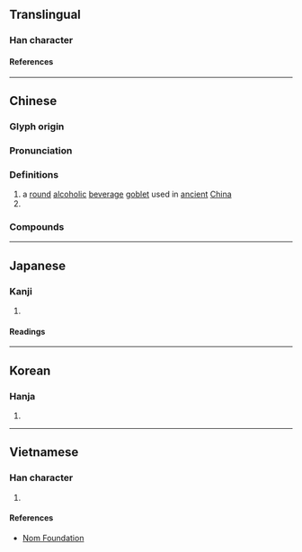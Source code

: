 {{also|巵}}
{{character info/new}}
==Translingual==

===Han character===
{{Han char|rn=26|rad=卩|as=03|sn=5|four=72217|canj=HMSU|ids=⿸𠂋㔾}}

====References====
{{Han ref|kx=0159.040|dkj=02846|dj=0363.140|hdz=10311.040|uh=536E}}

----

==Chinese==
{{zh-forms|alt=巵}}

===Glyph origin===
{{Han etym}}

===Pronunciation===
{{zh-pron
|m=zhī
|c=zi1
|mc=y
|oc=y
|ma=
|cat=n,cls
}}

===Definitions===
{{zh-hanzi}}

# a [[round]] [[alcoholic]] [[beverage]] [[goblet]] used in [[ancient]] [[China]]
# {{zh-classifier|the [[volume]] of [[liquid]] in one ''zhi'' ([[goblet]])}}

===Compounds===
{{zh-der|侑卮|卮酒|卮言|玉卮無當|玉卮}}

----

==Japanese==

===Kanji===
{{ja-kanji|grade=|rs=卩03}}

# {{defn|lang=ja|sort=卩03}}

====Readings====
{{ja-readings
|on=し
|kun=さかずき
}}

----

==Korean==

===Hanja===
{{ko-hanja|치}}

# {{defn|lang=ko|sort=卩03}}

----

==Vietnamese==

===Han character===
{{vi-readings|rs=卩03|reading=chi}}

# {{defn|lang=vi|sort=卩03}}

====References====
* [http://nomfoundation.org/common/nom_details.php?codepoint=536e Nom Foundation]
